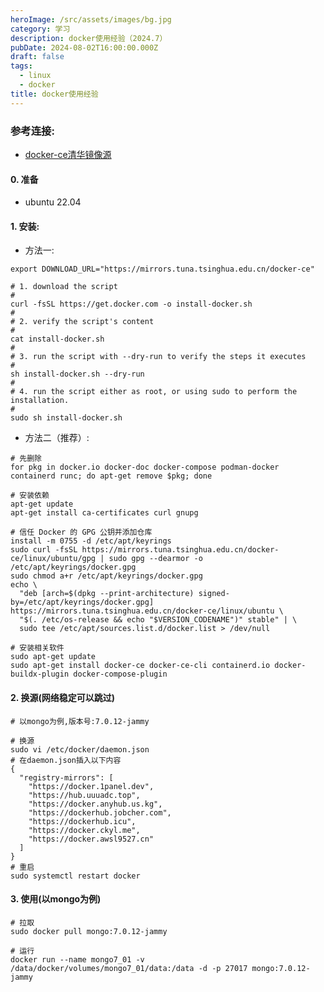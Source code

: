 ```yaml
---
heroImage: /src/assets/images/bg.jpg
category: 学习
description: docker使用经验（2024.7）
pubDate: 2024-08-02T16:00:00.000Z
draft: false
tags:
  - linux
  - docker
title: docker使用经验
---
```


### 参考连接:

* [docker-ce清华镜像源](https://mirrors.tuna.tsinghua.edu.cn/help/docker-ce/)

#### 0. 准备

* ubuntu 22.04

#### 1. 安装:

* 方法一:

```shell
export DOWNLOAD_URL="https://mirrors.tuna.tsinghua.edu.cn/docker-ce"

# 1. download the script
#
curl -fsSL https://get.docker.com -o install-docker.sh
#
# 2. verify the script's content
#
cat install-docker.sh
#
# 3. run the script with --dry-run to verify the steps it executes
#
sh install-docker.sh --dry-run
#
# 4. run the script either as root, or using sudo to perform the installation.
#
sudo sh install-docker.sh
```

* 方法二（推荐）:

```shell
# 先删除
for pkg in docker.io docker-doc docker-compose podman-docker containerd runc; do apt-get remove $pkg; done

# 安装依赖
apt-get update
apt-get install ca-certificates curl gnupg

# 信任 Docker 的 GPG 公钥并添加仓库
install -m 0755 -d /etc/apt/keyrings
sudo curl -fsSL https://mirrors.tuna.tsinghua.edu.cn/docker-ce/linux/ubuntu/gpg | sudo gpg --dearmor -o /etc/apt/keyrings/docker.gpg
sudo chmod a+r /etc/apt/keyrings/docker.gpg
echo \
  "deb [arch=$(dpkg --print-architecture) signed-by=/etc/apt/keyrings/docker.gpg] https://mirrors.tuna.tsinghua.edu.cn/docker-ce/linux/ubuntu \
  "$(. /etc/os-release && echo "$VERSION_CODENAME")" stable" | \
  sudo tee /etc/apt/sources.list.d/docker.list > /dev/null

# 安装相关软件
sudo apt-get update
sudo apt-get install docker-ce docker-ce-cli containerd.io docker-buildx-plugin docker-compose-plugin
```

#### 2. 换源(网络稳定可以跳过)

```shell
# 以mongo为例,版本号:7.0.12-jammy

# 换源
sudo vi /etc/docker/daemon.json
# 在daemon.json插入以下内容
{
  "registry-mirrors": [
    "https://docker.1panel.dev",
    "https://hub.uuuadc.top",
    "https://docker.anyhub.us.kg",
    "https://dockerhub.jobcher.com",
    "https://dockerhub.icu",
    "https://docker.ckyl.me",
    "https://docker.awsl9527.cn"
  ]
}
# 重启
sudo systemctl restart docker
```

#### 3. 使用(以mongo为例)

```shell
# 拉取
sudo docker pull mongo:7.0.12-jammy

# 运行
docker run --name mongo7_01 -v /data/docker/volumes/mongo7_01/data:/data -d -p 27017 mongo:7.0.12-jammy

```
